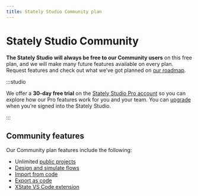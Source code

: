 ```yaml
---
title: Stately Studio Community plan
---
```


# Stately Studio Community

**The Stately Studio will always be free to our Community users** on this free plan, and we will make many future features available on every plan. Request features and check out what we’ve got planned on [our roadmap](https://statelyai.canny.io).

:::studio

We offer a **30-day free trial** on the [Stately Studio Pro account](studio-pro-plan.mdx) so you can explore how our Pro features work for you and your team. You can [upgrade](upgrade.mdx) when you’re signed into the Stately Studio.

:::

## Community features

Our Community plan features include the following:

- Unlimited [public projects](projects.mdx#change-a-projects-visibility)
- [Design and simulate flows](/#studio-editor)
- [Import from code](import-from-code.mdx)
- [Export as code](export-as-code.mdx)
- [XState VS Code extension](tools/xstate-vscode-extension.mdx)
